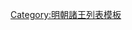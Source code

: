 {{ming|title=明朝寧河國諸王|ed=寧河國|head=[[正统 (年号)|正統]]二年（[[1437年]]）封。|
{{ming/title}}
{{ming/list|寧河康僖王|[[朱美堛]]|朱濟熺、庶八子|[[1437年]]—[[1486年]]|正統二年封。[[成化]]二十二年薨<ref name=a/>。}}
{{ming/list|寧河安憲王|[[朱鍾鏤]]|朱美堛、嫡九子<ref name=a>《[[明實錄]]》</ref>|[[1488年]]—[[1501年]]|[[弘治]]元年襲封。十四年薨。}}
{{ming/list|寧河溫簡王|[[朱奇沄]]|朱鍾鏤、嫡一子|[[1508年]]—[[1559年]]|[[正德 (明朝)|正德]]三年襲封。[[嘉靖]]三十八年薨。}}
{{ming/list|寧河榮莊王|[[朱表楠]]|朱奇沄、嫡一子|[[1561年]]—[[1572年]]|嘉靖四十年襲封。[[隆庆 (明朝)|隆慶]]六年薨。}}
{{ming/list|寧河恭懿王|[[朱知𢏅]]<ref name=a/><ref>《[[康熙字典]]》</ref>|朱表楠、嫡一子|[[1575年]]—[[1592年]]|《[[弇山堂別集]]》作[[朱知㶮]]。嘉靖四十一年封[[长子 (封号)|長子]]。[[萬曆]]三年襲封。二十年薨。}}
{{ming/list|寧河定惠王|[[朱新睚]]|朱知𢏅、庶一子|[[1595年]]—[[1598年]]|萬曆二十三年襲封。二十六年薨。無子，除。}}
{{ming/note|附註}}
{{ming/note|ref}}
}}<noinclude>
[[Category:明朝諸王列表模板]]
</noinclude>